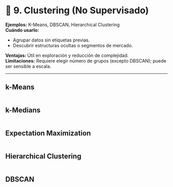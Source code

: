 # 📏 **9. Clustering (No Supervisado)** {-}  

**Ejemplos:** K-Means, DBSCAN, Hierarchical Clustering  
**Cuándo usarlo:**   

* Agrupar datos sin etiquetas previas.
* Descubrir estructuras ocultas o segmentos de mercado.

**Ventajas:** Útil en exploración y reducción de complejidad.   
**Limitaciones:** Requiere elegir número de grupos (excepto DBSCAN); puede ser sensible a escala.

---

## k-Means  {-}  

```r

```


## k-Medians  {-}   

```r

```

## Expectation Maximization  {-}  

```r

```

## Hierarchical Clustering  {-}  

```r

```

## DBSCAN  {-}    

```r

```

